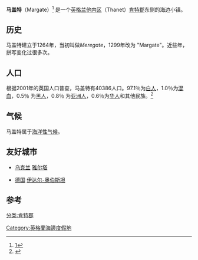 {{Infobox UK place|
|country = 英格兰
|static_image = [[File:Margate,_Kent,_England-10April2010.jpg|250px]]  
|static_image_caption=马盖特钟楼
|中文名= 马盖特
|official_name= Margate
|latitude= 51.3850
|longitude= 1.3838
|label_position= top
|population = 57,008
|shire_district= [[他内|他内]]
|shire_county = [[肯特郡|肯特郡]]
|region= 英格兰东南
|constituency_westminster= [[北賽尼特_(英國國會選區)|北他內]]
|post_town= MARGATE |postcode_district =CT9
|postcode_area= CT |dial_code= 01843
|os_grid_reference= TR355705
|london_distance= 64.1英里（104公里） W
|hide_services=yes
}}
'''马盖特'''（Margate）<ref>[http://ditu.google.cn/maps?hl=zh-CN&newwindow=1&safe=strict&q=Thanet&um=1&ie=UTF-8&sa=N&tab=wl]{{Dead link|date=2020年1月 |bot=InternetArchiveBot |fix-attempted=yes }}</ref> 是一个[[英格兰|英格兰]][[他内区|他内区]]（Thanet）[[肯特郡|肯特郡]]东侧的海边小镇。

==历史==
马盖特建立于1264年，当初叫做''Meregate''，1299年改为 "Margate"。近些年，拼写变化过很多次。
==人口==
根据2001年的英国人口普查，马盖特有40386人口。97.1％为[[白人|白人]]，1.0％为[[混血|混血]]，0.5％ 为[[黑人|黑人]]，0.8％ 为[[亚洲人|亚洲人]]，0.6％为[[华人|华人]]和其他民族。<ref>{{cite web |url=http://neighbourhood.statistics.gov.uk/dissemination/LeadHome.do;jsessionid=ac1f930bce6a711447e60ba4446bb56c21648d42c51.e38PbNqOa3qRe38OaNeKahqMai1ynknvrkLOlQzNp65In0?bhcp=1 |title=存档副本 |accessdate=2011-02-20 |deadurl=yes |archiveurl=https://web.archive.org/web/20110525195139/http://neighbourhood.statistics.gov.uk/dissemination/LeadHome.do;jsessionid=ac1f930bce6a711447e60ba4446bb56c21648d42c51.e38PbNqOa3qRe38OaNeKahqMai1ynknvrkLOlQzNp65In0?bhcp=1 |archivedate=2011-05-25 }}</ref>
==气候==
马盖特属于[[海洋性气候|海洋性气候]]。
{{Infobox Weather 
|collapsed=
|metric_first= Yes
|single_line= Yes
|location = 马盖特
|Jan_Hi_°C = 7      |Jan_REC_Hi_°C =       
|Feb_Hi_°C = 7      |Feb_REC_Hi_°C =    
|Mar_Hi_°C = 10      |Mar_REC_Hi_°C =    
|Apr_Hi_°C = 12      |Apr_REC_Hi_°C =    
|May_Hi_°C = 16      |May_REC_Hi_°C =    
|Jun_Hi_°C = 19      |Jun_REC_Hi_°C =    
|Jul_Hi_°C = 21      |Jul_REC_Hi_°C =    
|Aug_Hi_°C = 22      |Aug_REC_Hi_°C =    
|Sep_Hi_°C = 19      |Sep_REC_Hi_°C =    
|Oct_Hi_°C = 15      |Oct_REC_Hi_°C =    
|Nov_Hi_°C = 10      |Nov_REC_Hi_°C =    
|Dec_Hi_°C = 8      |Dec_REC_Hi_°C =    
|Year_Hi_°C = 14     |Year_REC_Hi_°C =   
|Jan_Lo_°C = 3      |Jan_REC_Lo_°C =    
|Feb_Lo_°C = 2      |Feb_REC_Lo_°C =    
|Mar_Lo_°C = 4      |Mar_REC_Lo_°C =    
|Apr_Lo_°C = 5      |Apr_REC_Lo_°C =    
|May_Lo_°C = 8      |May_REC_Lo_°C =    
|Jun_Lo_°C = 11      |Jun_REC_Lo_°C =    
|Jul_Lo_°C = 13      |Jul_REC_Lo_°C =    
|Aug_Lo_°C = 14      |Aug_REC_Lo_°C =    
|Sep_Lo_°C = 12     |Sep_REC_Lo_°C =    
|Oct_Lo_°C = 9      |Oct_REC_Lo_°C =    
|Nov_Lo_°C = 6      |Nov_REC_Lo_°C =    
|Dec_Lo_°C = 4      |Dec_REC_Lo_°C =    
|Year_Lo_°C = 8     |Year_REC_Lo_°C =   


|Jan_Precip_cm =       |Jan_Precip_mm = 33.4 
|Feb_Precip_cm =       |Feb_Precip_mm = 24.8
|Mar_Precip_cm =       |Mar_Precip_mm = 23.7
|Apr_Precip_cm =       |Apr_Precip_mm = 32.3
|May_Precip_cm =       |May_Precip_mm = 31.7
|Jun_Precip_cm =       |Jun_Precip_mm = 32.0
|Jul_Precip_cm =       |Jul_Precip_mm = 33.7
|Aug_Precip_cm =       |Aug_Precip_mm = 32.6
|Sep_Precip_cm =       |Sep_Precip_mm = 33.4
|Oct_Precip_cm =       |Oct_Precip_mm = 53.9
|Nov_Precip_cm =       |Nov_Precip_mm = 45.7
|Dec_Precip_cm =       |Dec_Precip_mm = 38.2
|Year_Precip_cm =      |Year_Precip_mm = 415.4
|source = <ref name= >{{cite web | url = http://weather.msn.com/monthly_averages.aspx?wealocations=wc:UKXX1051&q=Margate%2c+GBR+forecast:averagesm | title = Averages for Margate | publisher =  | language =  }}{{Dead link|date=2019年12月 |bot=InternetArchiveBot |fix-attempted=yes }}</ref>
|accessdate = 2009-05-24 |left}}

==友好城市==
*{{flagicon|Ukraine}} [[乌克兰|乌克兰]] [[雅尔塔|雅尔塔]]
*{{flagicon|Germany}} [[德国|德国]] [[伊达尔-奥伯斯坦|伊达尔-奥伯斯坦]]

==参考==
{{Reflist}}

[[分类:肯特郡|分类:肯特郡]]
[[Category:英格蘭海邊度假地|Category:英格蘭海邊度假地]]
